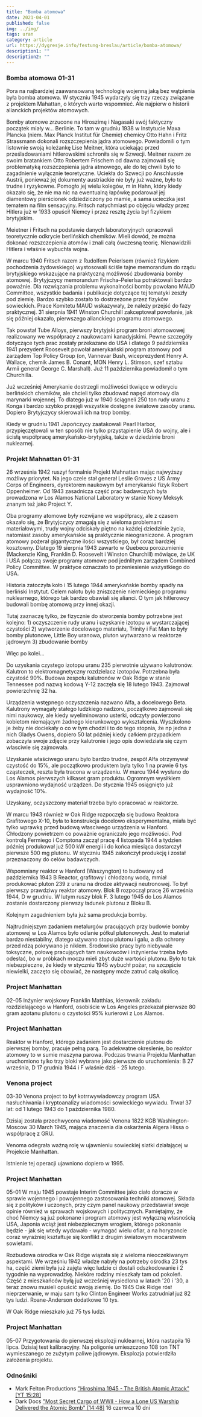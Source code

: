 ```yaml
---
title: "Bomba atomowa"
date: 2021-04-01
published: false
img: ../img/
tags: uran
category: article
url: https://dygresje.info/festung-breslau/article/bomba-atomowa/
description1: ""
description2: ""
---
```


### Bomba atomowa 01-31

Pora na najbardziej zaawansowaną technologię wojenną jaką bez wątpienia była bomba atomowa. W styczniu 1945 wydarzyły się trzy rzeczy związane z projektem Mahattan, o których warto wspomnieć. Ale najpierw o historii alianckich projektów atomowych.

Bomby atomowe zrzucone na Hiroszimę i Nagasaki swój faktyczny początek miały w... Berlinie. To tam w grudniu 1938 w Instytucie Maxa Plancka (niem. Max Planck Institut für Chemie) chemicy Otto Hahn i Fritz Strassmann dokonali rozszczepienia jądra atomowego. Powiadomili o tym listownie swoją koleżankę Lise Meitner, która uciekając przed prześladowaniami hitlerowskimi schroniła się w Szwecji. Meitner razem ze swoim bratankiem Otto Robertem Frischem od dawna zajmowali się problematyką rozszczepienia jądra atmowego, ale do tej chwili było to zagadnienie wyłącznie teoretyczne. Uciekła do Szwecji po Anschlussie Austrii, ponieważ jej dokumenty austriackie nie były już ważne, było to trudne i ryzykowne. Pomogło jej wielu kolegów, m in Hahn, który kiedy okazało się, że nie ma nic na ewentualną łapówkę podarował jej diamentowy pierścionek odziedziczony po mamie, a sama ucieczka jest tematem na film sensacyjny. Fritsch natychmiast po objęciu władzy przez Hitlera już w 1933 opuścił Niemcy i przez resztę życia był fizykiem brytyjskim.

Meietner i Fritsch na podstawie danych laboratoryjnych opracowali teoretycznie odkrycie berlińskich chemików. Mieli dowód, że można dokonać rozszczepienia atomów i znali całą ówczesną teorię. Nienawidzili Hitlera i właśnie wybuchła wojna.

W marcu 1940 Fritsch razem z Rudolfem Peierlsem (również fizykiem pochodzenia żydowskiego) wystosowali ściśle tajne memorandum do rządu brytyjskiego wskazujące na praktyczną możliwość zbudowania bomby atomowej. Brytyjczycy memorandum Frischa–Peierlsa potraktowali bardzo poważnie. Dla rozwiązania problemu wykonalności bomby powołano MAUD Committee, wszystkie badania i publikacje dotyczące tej tematyki zeszły pod ziemię. Bardzo szybko zostało to dostrzeżone przez fizyków sowieckich. Prace Komitetu MAUD wskazywały, że należy przejść do fazy praktycznej. 31 sierpnia 1941 Winston Churchill zakceptował powołanie, jak się później okazało, pierwszego alianckiego programu atomowego.

Tak powstał Tube Alloys, pierwszy brytyjski program broni atomowowej realizowany we współpracy z naukowcami kanadyjskimi. Pewne szczegóły dotyczące tych prac zostały przekazane do USA i dlatego 9 października 1941 prezydent Roosevelt powołał amerykański program atomowy pod zarządem Top Policy Group (on, Vannevar Bush, wiceprezydent Henry A. Wallace, chemik James B. Conant, MON Henry L. Stimson, szef sztabu Armii generał George C. Marshall). Już 11 października powiadomił o tym Churchilla.

Już wcześniej Amerykanie dostrzegli możliwości tkwiące w odkryciu berlińskich chemików, ale chcieli tylko zbudować napęd atomowy dla marynarki wojennej. To dlatego już w 1940 ściągneli 250 ton rudy uranu z Konga i bardzo szybko przejęli wszystkie dostępne światowe zasoby uranu. Dopiero Brytyjczycy skierowali ich na trop bomby.

Kiedy w grudniu 1941 Japończycy zaatakowali Pearl Harbor, przypięczętowali w ten sposób nie tylko przystąpienie USA do wojny, ale i ścisłą współpracę amerykańsko-brytyjską, także w dziedzinie broni nuklearnej.

### Projekt Mahnattan 01-31

26 września 1942 ruszył formalnie Projekt Mahnattan mając najwyższy możliwy priorytet. Na jego czele stał generał Leslie Groves z US Army Corps of Engineers, dyrektorem naukowym był amerykański fizyk Robert Oppenheimer. Od 1943 zasadnicza część prac badawczych była prowadzona w Los Alamos National Laboratory w stanie Nowy Meksyk znanym też jako Project Y.

Oba programy atomowe były rozwijane we współpracy, ale z czasem okazało się, że Brytyjczycy zmagają się z wieloma problemami materiałowymi, trudy wojny odciskały piętno na każdej dziedzinie życia, natomiast zasoby amerykańskie są praktycznie nieograniczone. A program atomowy pożerał gigantyczne ilości wszystkiego, był coraz bardziej kosztowny. Dlatego 19 sierpnia 1943 zawarto w Quebecu porozumienie (Mackenzie King, Franklin D. Roosevelt i Winston Churchill) mówiące, że UK i USA połączą swoje programy atomowe pod jednlitym zarządem Combined Policy Committee. W praktyce oznaczało to przeniesienie wszystkiego do USA.

Historia zatoczyła koło i 15 lutego 1944 amerykańskie bomby spadły na berliński Instytut. Celem nalotu było zniszczenie niemieckiego programu nuklearnego, którego tak bardzo obawiali się alianci. O tym jak hitlerowcy budowali bombę atomową przy innej okazji.

Tutaj zaznaczę tylko, że fizycznie do stworzenia bomby potrzebne jest kolejno: 1) oczyszczenie rudy uranu i uzyskanie izotopu w wystarczającej czystości 2) wytworzenie docelowego materiału, Trinity i Fat Man to były bomby plutonowe, Little Boy uranowa, pluton wytwarzano w reaktorze jądrowym 3) zbudowanie bomby

Więc po kolei...

Do uzyskania czystego izotopu uranu 235 pierwotnie używano kalutronów. Kalutron to elektromagnetyczny rozdzielacz izotopów. Potrzebna była czystość 90%. Budowa zespołu kalutronów w Oak Ridge w stanie Tennessee pod nazwą kodową Y-12 zaczęła się 18 lutego 1943. Zajmował powierzchnię 32 ha.

Urządzenia wstępnego oczyszczenia nazwano Alfa, a docelowego Beta. Kalutrony wymagały stałego ludzkiego nadzoru, początkowo zajmowali się nimi naukowcy, ale kiedy wyeliminowano usterki, odczyty powierzono kobietom niemającym żadnego kierunkowego wykształcenia. Wyszkolono je żeby nie dociekały o co w tym chodzi i to do tego stopnia, że np jedna z nich Gladys Owens, dopiero 50 lat później kiedy całkiem przypadkiem zobaczyła swoje zdjęcie przy kalutronie i jego opis dowiedziała się czym własciwie się zajmowała.

Uzyskanie właściwego uranu było bardzo trudne, zespół Alfa otrzymywał czystość do 15%, ale początkowo produktem była tylko 1 na prawie 6 tys cząsteczek, reszta była tracona w urządzeniu. W marcu 1944 wysłano do Los Alamos pierwszych kilkaset gram produktu. Ogromnym wysiłkiem usprawniono wydajność urządzeń. Do stycznia 1945 osiągnięto już wydajność 10%.

Uzyskany, oczyszczony materiał trzeba było opracować w reaktorze.

W marcu 1943 również w Oak Ridge rozpoczęła się budowa Reaktora Grafitowego X-10, była to konstrukcja docelowo eksperymentalna, miała być tylko wprawką przed budową własciwego urządzenia w Hanford. Chłodzony powietrzem co poważnie ograniczało jego możliwości. Pod kontrolą Fermiego i Comptona zaczął pracę 4 listopada 1944 a tydzien później produkował już 500 kW energii i do końca miesiąca dostarczył pierwsze 500 mg plutonu. W styczniu 1945 zakończył produkcję i został przeznaczony do celów badawczych.

Wspomniany reaktor w Hanford (Waszyngton) to budowany od października 1943 B Reactor, grafitowy i chłodzony wodą, mmiał produkować pluton 239 z uranu na drodze aktywacji neutronowej. To był pierwszy prawdziwy reaktor atomowy. Blok B rozpoczął pracę 26 września 1944, D w grudniu. W lutym ruszy blok F. 3 lutego 1945 do Los Alamos zostanie dostarczony pierwszy ładunek plutonu z Bloku B.

Kolejnym zagadnieniem była już sama produkcja bomby.

Najtrudniejszym zadaniem metalurgów pracujących przy budowie bomby atomowej w Los Alamos było odlanie półkul plutonowych. Jest to materiał bardzo niestabilny, dlatego używano stopu plutonu i galu, a dla ochrony przed rdzą pokrywano je niklem. Środowisko pracy było niebywale toksyczne, połowę pracujących tam naukowców i inżynierów trzeba było odesłać, bo w próbkach moczu mieli zbyt duże wartości plutonu. Było to tak niebezpieczne, że kiedy w styczniu 1945 wybuchł pożar, na szczęście niewielki, zaczęto się obawiać, że następny może zatruć całą okolicę.

### Project Manhattan
02-05
Inżynier wojskowy Franklin Matthias, kierownik zakładu rozdzielającego w Hanford, osobiście w Los Angeles przekazał pierwsze 80 gram azotanu plutonu o czystości 95% kurierowi z Los Alamos.

### Project Manhattan

Reaktor w Hanford, którego zadaniem jest dostarczenie plutonu do pierwszej bomby, pracuje pełną parą. To adekwatne okreslenie, bo reaktor atomowy to w sumie maszyna parowa. Podczas trwania Projektu Manhattan uruchomiono tylko trzy bloki wybrane jako pierwsze do uruchomienia: B 27 września, D 17 grudnia 1944 i F właśnie dziś - 25 lutego.

### Venona project
03-30
Venona project to był kotrrwywiadowczy program USA nasłuchiwania i kryptoanalizy wiadomości sowieckiego wywiadu. Trwał 37 lat: od 1 lutego 1943 do 1 października 1980.

Dzisiaj została przechwycona wiadomość Venona 1822 KGB Washington-Moscow 30 March 1945, mająca znaczenia dla oskarżenia Algera Hissa o współpracę z GRU.

Venoma odegrała ważną rolę w ujawnieniu sowieckiej siatki działającej w Projekcie Manhattan.

Istnienie tej operacji ujawniono dopiero w 1995.

### Project Manhattan
05-01
W maju 1945 powstaje Interim Committee jako ciało doracze w sprawie wojennego i powojennego zastosowania techniki atomowej. Składa się z polityków i uczonych, przy czym panel naukowy przedstawiał swoje opinie również w sprawach wojskowych i politycznych. Pamiętajmy, że choć Niemcy są już pokonane i program atomowy jest wyłączną własnością USA, Japonia wciąż jest niebezpiecznym wrogiem, którego pokonanie będzie - jak się wtedy wydawało - wymagać wielu ofiar, a na horyzoncie coraz wyraźniej kształtuje się konflikt z drugim światowym mocarstwem sowietami.

Rozbudowa ośrodka w Oak Ridge wiązała się z wieloma nieoczekiwanym aspektami. We wrześniu 1942 władze nabyły na potrzeby ośrodka 23 tys ha, część ziemi była już zajęta więc ludzie ci dostali odszkodowanie i 2 tygodnie na wyprowadzkę. Niekóre rodziny mieszkały tam od pokoleń. Część z mieszkańców byłą już wcześniej wysiedlona w latach '20 i '30, a teraz znowu musieli opuścić swoją ziemię. Do 1945 Oak Ridge rósł nieprzerwanie, w maju sam tylko Clinton Engineer Works zatrudniał już 82 tys ludzi. Roane-Anderson dodatkowe 10 tys.

W Oak Ridge mieszkało już 75 tys ludzi.

### Project Manhattan
05-07
Przygotowania do pierwszej eksplozji nuklearnej, która nastapiła 16 lipca. Dzisiaj test kalibracyjny. Na poligonie umieszczono 108 ton TNT wymieszanego ze zużytym paliwe jądrowym. Eksplozja potwierdziła założenia projektu.

### Odnośniki

- Mark Felton Productions ["Hiroshima 1945 - The British Atomic Attack" [YT 15:28]](https://www.youtube.com/watch?v=5XX9ptCNpik)
- Dark Docs ["Most Secret Cargo of WWII - How a Lone US Warship Delivered the Atomic Bomb" [14:48]](https://www.youtube.com/watch?v=BxwBB3ZXwPQ) 16 czerwca 10 dni